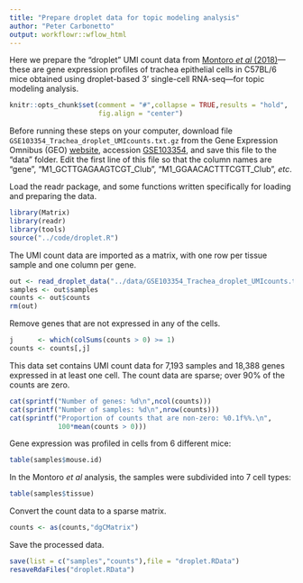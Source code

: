 ```yaml
---
title: "Prepare droplet data for topic modeling analysis"
author: "Peter Carbonetto"
output: workflowr::wflow_html
---
```


Here we prepare the "droplet" UMI count data from
[Montoro *et al* (2018)][montoro-paper]---these are gene expression
profiles of trachea epithelial cells in C57BL/6 mice obtained using
droplet-based 3' single-cell RNA-seq---for topic modeling analysis.

```r
knitr::opts_chunk$set(comment = "#",collapse = TRUE,results = "hold",
                      fig.align = "center")
```

Before running these steps on your computer, download file
`GSE103354_Trachea_droplet_UMIcounts.txt.gz` from the Gene Expression
Omnibus (GEO) [website][geo], accession [GSE103354][geo-montoro], and
save this file to the "data" folder. Edit the first line of this file
so that the column names are "gene", "M1_GCTTGAGAAGTCGT_Club",
"M1_GGAACACTTTCGTT_Club", *etc*.


Load the readr package, and some functions written specifically for
loading and preparing the data.

```r
library(Matrix)
library(readr)
library(tools)
source("../code/droplet.R")
```

The UMI count data are imported as a matrix, with one row
per tissue sample and one column per gene.

```r
out <- read_droplet_data("../data/GSE103354_Trachea_droplet_UMIcounts.txt.gz")
samples <- out$samples
counts <- out$counts
rm(out)
```

Remove genes that are not expressed in any of the cells.

```r
j      <- which(colSums(counts > 0) >= 1)
counts <- counts[,j]
```

This data set contains UMI count data for 7,193 samples and 18,388
genes expressed in at least one cell. The count data are sparse; over
90% of the counts are zero.

```r
cat(sprintf("Number of genes: %d\n",ncol(counts)))
cat(sprintf("Number of samples: %d\n",nrow(counts)))
cat(sprintf("Proportion of counts that are non-zero: %0.1f%%.\n",
            100*mean(counts > 0)))
```

Gene expression was profiled in cells from 6 different mice:

```r
table(samples$mouse.id)
```

In the Montoro *et al* analysis, the samples were subdivided into 7
cell types:

```r
table(samples$tissue)
```

Convert the count data to a sparse matrix.

```r
counts <- as(counts,"dgCMatrix")
```

Save the processed data.

```r
save(list = c("samples","counts"),file = "droplet.RData")
resaveRdaFiles("droplet.RData")
```

[geo]: https://www.ncbi.nlm.nih.gov/geo
[geo-montoro]: https://www.ncbi.nlm.nih.gov/geo/query/acc.cgi?acc=GSE103354
[montoro-paper]: http://dx.doi.org/10.1038/s41586-018-0393-7
